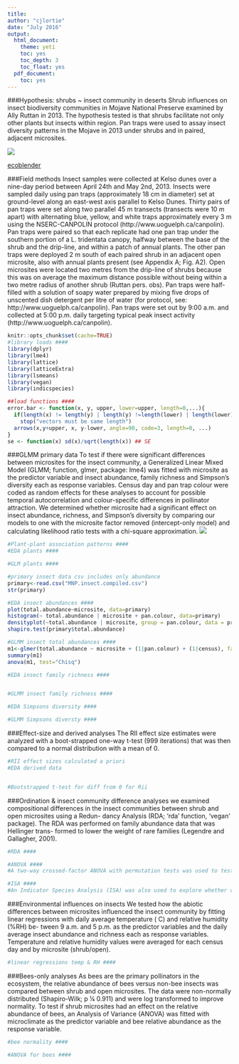 ```yaml
---
title:
author: "cjlortie"
date: "July 2016"
output:
  html_document:
    theme: yeti
    toc: yes
    toc_depth: 3
    toc_float: yes
  pdf_document:
    toc: yes
---
```

###Hypothesis: shrubs ~ insect community in deserts
Shrub influences on insect biodiversity communities in Mojave National Preserve examined by Ally Ruttan in 2013. The hypothesis tested is that shrubs facilitate not only other plants but insects within region. Pan traps were used to assay insect diversity patterns in the Mojave in 2013 under shrubs and in paired, adjacent microsites.  

![](./kelso.JPG)

[ecoblender](http://ecoblender.org)

###Field methods
Insect samples were collected at Kelso dunes over a nine-day period between April 24th and May 2nd, 2013. Insects were sampled daily using pan traps (approximately 18 cm in diameter) set at ground-level along an east-west axis parallel to Kelso Dunes. Thirty pairs of pan traps were set along two parallel 45 m transects (transects were 10 m apart) with alternating blue, yellow, and white traps approximately every 3 m using the NSERC-CANPOLIN protocol (http://www.uoguelph.ca/canpolin). Pan traps were paired so that each replicate had one pan trap under the southern portion of a L. tridentata canopy, halfway between the base of the shrub and the drip-line, and within a patch of annual plants. The other pan traps were deployed 2 m south of each paired shrub in an adjacent open microsite, also with annual plants present (see Appendix A; Fig. A2). Open microsites were located two metres from the drip-line of shrubs because this was on average the maximum distance possible without being within a two metre radius of another shrub (Ruttan pers. obs). Pan traps were half-filled with a solution of soapy water prepared by mixing five drops of unscented dish detergent per litre of water (for protocol, see: http://www.uoguelph.ca/canpolin). Pan traps were set out by 9:00 a.m. and collected at 5:00 p.m. daily targeting typical peak insect activity (http://www.uoguelph.ca/canpolin). 

```r
knitr::opts_chunk$set(cache=TRUE)
#library loads ####
library(dplyr)
library(lme4)
library(lattice)
library(latticeExtra)
library(lsmeans)
library(vegan)
library(indicspecies)

##load functions ####
error.bar <- function(x, y, upper, lower=upper, length=0,...){
  if(length(x) != length(y) | length(y) !=length(lower) | length(lower) != length(upper))
    stop("vectors must be same length")
  arrows(x,y+upper, x, y-lower, angle=90, code=3, length=0, ...)
}
se <- function(x) sd(x)/sqrt(length(x)) ## SE
```

###GLMM primary data
To test if there were significant differences between microsites for the insect community, a Generalized Linear Mixed Model (GLMM; function, glmer, package: lme4) was fitted with microsite as the predictor variable and insect abundance, family richness and Simpson’s diversity each as response variables. Census day and pan trap colour were coded as random effects for these analyses to account for possible temporal autocorrelation and colour-specific differences in pollinator attraction. We determined whether microsite had a significant effect on insect abundance, richness, and Simpson’s diversity by comparing our models to one with the microsite factor removed (intercept-only model) and calculating likelihood ratio tests with a chi-square approximation.
![](./mnp.JPG)

```r
#Plant-plant association patterns ####
#EDA plants ####

#GLM plants ####

```

```r
#primary insect data csv includes only abundance
primary<-read.csv("MNP.insect.compiled.csv")
str(primary)

#EDA insect abundances ####
plot(total.abundance~microsite, data=primary)
histogram(~ total.abundance | microsite + pan.colour, data=primary)
densityplot(~total.abundance | microsite, group = pan.colour, data = primary)
shapiro.test(primary$total.abundance)

#GLMM insect total abundances ####
m1<-glmer(total.abundance ~ microsite + (1|pan.colour) + (1|census), family=poisson, data=primary)
summary(m1)
anova(m1, test="Chisq")

#EDA insect family richness ####


#GLMM insect family richness ####

#EDA Simpsons diversity ####

#GLMM Simpsons diversty ####

```

###Effect-size and derived analyses
The RII effect size estimates were analyzed with a boot-strapped one-way t-test (999 iterations) that was then compared to a normal distribution with a mean of 0.
``` r
#RII effect sizes calculated a priori
#EDA derived data


#Bootstrapped t-test for diff from 0 for Rii

```

###Ordination & insect community difference analyses
we examined compositional differences in the insect communities between shrub and open microsites using a Redun- dancy Analysis (RDA; ‘rda’ function, ‘vegan’ package). The RDA was performed on family abundance data that was Hellinger trans- formed to lower the weight of rare families (Legendre and Gallagher, 2001). 
```r
#RDA ####

#ANOVA ####
#A two-way crossed-factor ANOVA with permutation tests was used to test for differences in arthropod community structure between shrub and open microsites

#ISA ####
#An Indicator Species Analysis (ISA) was also used to explore whether certain species were more strongly indicative of either of the two microsite classifications tested and was performed with the ‘indval’ function (package: ‘indicspecies’).


```

###Environmental influences on insects
We tested how the abiotic differences between microsites influenced the insect community by fitting linear regressions with daily average temperature ( C) and relative humidity (%RH) be- tween 9 a.m. and 5 p.m. as the predictor variables and the daily average insect abundance and richness each as response variables. Temperature and relative humidity values were averaged for each census day and by microsite (shrub/open).

```r
#linear regressions temp & RH ####

```

###Bees-only analyses
As bees are the primary pollinators in the ecosystem, the relative abundance of bees versus non-bee insects was compared between shrub and open microsites. The data were non-normally distributed (Shapiro-Wilk; p 1⁄4 0.911) and were log transformed to improve normality. To test if shrub microsites had an effect on the relative abundance of bees, an Analysis of Variance (ANOVA) was fitted with microclimate as the predictor variable and bee relative abundance as the response variable.

```r
#bee normality ####

#ANOVA for bees ####

```
